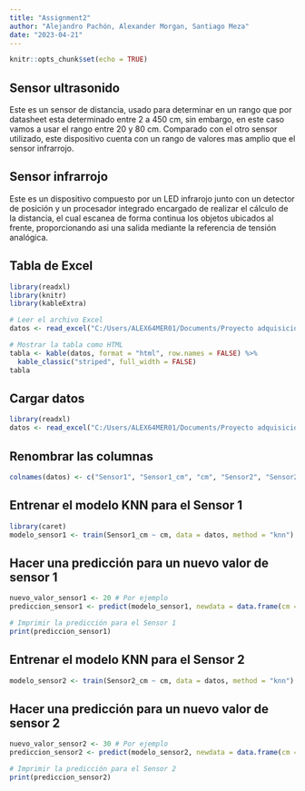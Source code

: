 ```yaml
---
title: "Assignment2"
author: "Alejandro Pachón, Alexander Morgan, Santiago Meza"
date: "2023-04-21"
---
```


```r
knitr::opts_chunk$set(echo = TRUE)
```

## Sensor ultrasonido

Este es un sensor de distancia, usado para determinar en un rango que por datasheet esta determinado entre 2 a 450 cm, sin embargo, en este caso vamos a usar el rango entre 20 y 80 cm. Comparado con el otro sensor utilizado, este dispositivo cuenta con un rango de valores mas amplio que el sensor infrarrojo.

## Sensor infrarrojo

Este es un dispositivo compuesto por un LED infrarojo junto con un detector de posición y un procesador integrado encargado de realizar el cálculo de la distancia, el cual escanea de forma continua los objetos ubicados al frente, proporcionando asi una salida mediante la referencia de tensión analógica.

## Tabla de Excel

```r
library(readxl)
library(knitr)
library(kableExtra)

# Leer el archivo Excel
datos <- read_excel("C:/Users/ALEX64MER01/Documents/Proyecto adquisición de datos/150.xlsx")

# Mostrar la tabla como HTML
tabla <- kable(datos, format = "html", row.names = FALSE) %>%
  kable_classic("striped", full_width = FALSE)
tabla

```

## Cargar datos

```r
library(readxl)
datos <- read_excel("C:/Users/ALEX64MER01/Documents/Proyecto adquisición de datos/150.xlsx")

```

## Renombrar las columnas

```r
colnames(datos) <- c("Sensor1", "Sensor1_cm", "cm", "Sensor2", "Sensor2_cm")
```

## Entrenar el modelo KNN para el Sensor 1

```r
library(caret)
modelo_sensor1 <- train(Sensor1_cm ~ cm, data = datos, method = "knn")
```

## Hacer una predicción para un nuevo valor de sensor 1

```r
nuevo_valor_sensor1 <- 20 # Por ejemplo
prediccion_sensor1 <- predict(modelo_sensor1, newdata = data.frame(cm = nuevo_valor_sensor1))

# Imprimir la predicción para el Sensor 1
print(prediccion_sensor1)
```

## Entrenar el modelo KNN para el Sensor 2

```r
modelo_sensor2 <- train(Sensor2_cm ~ cm, data = datos, method = "knn")
```

## Hacer una predicción para un nuevo valor de sensor 2

```r
nuevo_valor_sensor2 <- 30 # Por ejemplo
prediccion_sensor2 <- predict(modelo_sensor2, newdata = data.frame(cm = nuevo_valor_sensor2))

# Imprimir la predicción para el Sensor 2
print(prediccion_sensor2)

```

